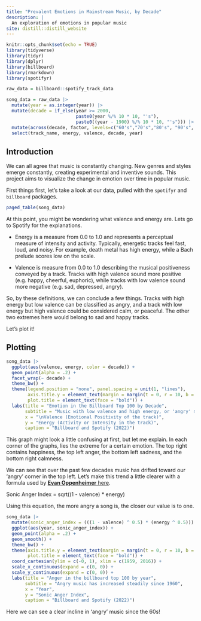 ```yaml
---
title: "Prevalent Emotions in Mainstream Music, by Decade"
description: |
  An exploration of emotions in popular music
site: distill::distill_website
---
```



```r
knitr::opts_chunk$set(echo = TRUE)
library(tidyverse)
library(tidyr)
library(dplyr)
library(billboard)
library(rmarkdown)
library(spotifyr)

raw_data = billboard::spotify_track_data

song_data = raw_data |>  
  mutate(year = as.integer(year)) |> 
  mutate(decade = if_else(year >= 2000,
                          paste0(year %/% 10 * 10, "'s"),
                          paste0((year - 1900) %/% 10 * 10, "'s"))) |> 
  mutate(across(decade, factor, levels=c("60's","70's","80's", "90's", "2000's", "2010's"))) |> 
  select(track_name, energy, valence, decade, year) 
```


## Introduction 

We can all agree that music is constantly changing. New genres and styles emerge constantly, creating experimental and inventive sounds. This project aims to visualize the change in emotion over time in popular music.

First things first, let's take a look at our data, pulled with the `spotifyr` and `billboard` packages.

```r
paged_table(song_data)
```

At this point, you might be wondering what valence and energy are. Lets go to Spotify for the explanations.

- Energy is a measure from 0.0 to 1.0 and represents a perceptual measure of intensity and
activity. Typically, energetic tracks feel fast, loud, and noisy. For example, death metal has
high energy, while a Bach prelude scores low on the scale.

- Valence is  measure from 0.0 to 1.0 describing the musical positiveness conveyed by a track. Tracks
with high valence sound more positive (e.g. happy, cheerful, euphoric), while tracks with low
valence sound more negative (e.g. sad, depressed, angry).

So, by these definitions, we can conclude a few things. Tracks with high energy but low valence can be classified as angry, and a track with low energy but high valence could be considered calm, or peaceful. The other two extremes here would belong to sad and happy tracks.

Let's plot it!

## Plotting

```r
song_data |>  
  ggplot(aes(valence, energy, color = decade)) +
  geom_point(alpha = .2) +
  facet_wrap(~ decade) +
  theme_bw() +
  theme(legend.position = "none", panel.spacing = unit(1, "lines"), 
        axis.title.y = element_text(margin = margin(t = 0, r = 10, b = 0, l = 0)), 
        plot.title = element_text(face = "bold")) +
  labs(title = "Emotion in the Billboard Top 100 by Decade",
       subtitle = "Music with low valence and high energy, or 'angry' music,\nhas become increasingly popular since the 1960's",
       x = "\nValence (Emotional Positivity of the track)",
       y = "Energy (Activity or Intensity in the track)",
       caption = "Billboard and Spotify (2022)")
```

This graph might look a little confusing at first, but let me explain. In each corner of the graphs, lies the extreme for a certain emotion. The top right contains happiness, the top left anger, the bottom left sadness, and the bottom right calmness.

We can see that over the past few decades music has drifted toward our 'angry' corner in the top left. Let's make this trend a little clearer with a formula used by [**Evan Oppenheimer** here](https://medium.com/@evanopp/angriest-death-grips-data-anger-502168c1c2f0).

Sonic Anger Index = sqrt((1 - valence) * energy)

Using this equation, the more angry a song is, the closer our value is to one.


```r
song_data |> 
  mutate(sonic_anger_index = (((1 - valence) ^ 0.5) * (energy ^ 0.5))) |> 
  ggplot(aes(year, sonic_anger_index)) +
  geom_point(alpha = .2) +
  geom_smooth() +
  theme_bw() +
  theme(axis.title.y = element_text(margin = margin(t = 0, r = 10, b = 0, l = 0)), 
        plot.title = element_text(face = "bold")) + 
  coord_cartesian(ylim = c(-0, 1), xlim = c(1959, 2016)) +
  scale_x_continuous(expand = c(0, 0)) +
  scale_y_continuous(expand = c(0, 0)) +
  labs(title = "Anger in the billboard top 100 by year",
       subtitle = "Angry music has increased steadily since 1960",
       x = "Year",
       y = "Sonic Anger Index",
       caption = "Billboard and Spotify (2022)")
```

Here we can see a clear incline in 'angry' music since the 60s!